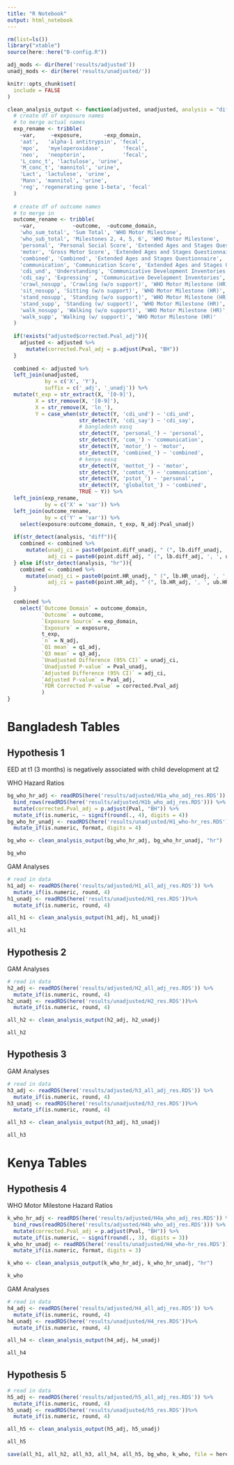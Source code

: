 ```yaml
---
title: "R Notebook"
output: html_notebook
---
```


```r
rm(list=ls())
library("xtable")
source(here::here("0-config.R"))

adj_mods <- dir(here('results/adjusted'))
unadj_mods <- dir(here('results/unadjusted/'))

knitr::opts_chunk$set(
  include = FALSE
)
```

```r
clean_analysis_output <- function(adjusted, unadjusted, analysis = "diff"){
  # create df of exposure names
  # to merge actual names
  exp_rename <- tribble(
    ~var,     ~exposure,       ~exp_domain,
    'aat',   'alpha-1 antitrypsin', 'fecal',
    'mpo',   'myeloperoxidase',      'fecal', 
    'neo',   'neopterin',            'fecal', 
    'L_conc_t', 'lactulose', 'urine', 
    'M_conc_t', 'mannitol', 'urine',
    'Lact', 'lactulose', 'urine', 
    'Mann', 'mannitol', 'urine',
    'reg', 'regenerating gene 1-beta', 'fecal'
  )
  
  # create df of outcome names
  # to merge in 
  outcome_rename <- tribble(
    ~var,            ~outcome,  ~outcome_domain,
    'who_sum_total', 'Sum Total', 'WHO Motor Milestone', 
    'who_sub_total', 'Milestones 2, 4, 5, 6', 'WHO Motor Milestone', 
    'personal', 'Personal Social Score', 'Extended Ages and Stages Questionnaire', 
    'motor', 'Gross Motor Score', 'Extended Ages and Stages Questionnaire', 
    'combined', 'Combined', 'Extended Ages and Stages Questionnaire', 
    'communication', 'Communication Score', 'Extended Ages and Stages Questionnaire', 
    'cdi_und', 'Understanding', 'Communicative Development Inventories', 
    'cdi_say', 'Expressing' , 'Communicative Development Inventories', 
    'crawl_nosupp', 'Crawling (w/o support)', 'WHO Motor Milestone (HR)',
    'sit_nosupp', 'Sitting (w/o support)', 'WHO Motor Milestone (HR)',
    'stand_nosupp', 'Standing (w/o support)', 'WHO Motor Milestone (HR)',
    'stand_supp', 'Standing (w/ support)', 'WHO Motor Milestone (HR)',
    'walk_nosupp', 'Walking (w/o support)', 'WHO Motor Milestone (HR)',
    'walk_supp', 'Walking (w/ support)', 'WHO Motor Milestone (HR)'
  )
  
  if(!exists("adjusted$corrected.Pval_adj")){
    adjusted <- adjusted %>% 
      mutate(corrected.Pval_adj = p.adjust(Pval, "BH"))
  }
  
  combined <- adjusted %>% 
  left_join(unadjusted, 
            by = c('X', 'Y'), 
            suffix = c('_adj', '_unadj')) %>% 
  mutate(t_exp = str_extract(X, '[0-9]'),
         X = str_remove(X, '[0-9]'), 
         X = str_remove(X, 'ln_'), 
         Y = case_when(str_detect(Y, 'cdi_und') ~ 'cdi_und',
                       str_detect(Y, 'cdi_say') ~ 'cdi_say',
                       # bangladesh easq
                       str_detect(Y, 'personal_') ~ 'personal',
                       str_detect(Y, 'com_') ~ 'communication',
                       str_detect(Y, 'motor_') ~ 'motor',
                       str_detect(Y, 'combined_') ~ 'combined',
                       # kenya easq
                       str_detect(Y, 'mottot_') ~ 'motor',
                       str_detect(Y, 'comtot_') ~ 'communication',
                       str_detect(Y, 'pstot_') ~ 'personal',
                       str_detect(Y, 'globaltot_') ~ 'combined',
                       TRUE ~ Y)) %>% 
  left_join(exp_rename, 
            by = c('X' = 'var')) %>% 
  left_join(outcome_rename, 
            by = c('Y' = 'var')) %>% 
    select(exposure:outcome_domain, t_exp, N_adj:Pval_unadj)
  
  if(str_detect(analysis, "diff")){
    combined <- combined %>% 
      mutate(unadj_ci = paste0(point.diff_unadj, " (", lb.diff_unadj, ', ', ub.diff_unadj,')'),
             adj_ci = paste0(point.diff_adj, " (", lb.diff_adj, ', ', ub.diff_adj,')')) 
  } else if(str_detect(analysis, "hr")){
    combined <- combined %>% 
      mutate(unadj_ci = paste0(point.HR_unadj, " (", lb.HR_unadj, ', ', ub.HR_unadj,')'),
             adj_ci = paste0(point.HR_adj, " (", lb.HR_adj, ', ', ub.HR_adj,')')) 
  }
  
  combined %>% 
    select(`Outcome Domain` = outcome_domain, 
           `Outcome` = outcome, 
           `Exposure Source` = exp_domain, 
           `Exposure` = exposure, 
           t_exp,
           `n` = N_adj, 
           `Q1 mean` = q1_adj, 
           `Q3 mean` = q3_adj, 
           `Unadjusted Difference (95% CI)` = unadj_ci, 
           `Unadjusted P-value` = Pval_unadj, 
           `Adjusted Difference (95% CI)` = adj_ci, 
           `Adjusted P-value` = Pval_adj, 
           `FDR Corrected P-value` = corrected.Pval_adj
           )
}
```

# Bangladesh Tables

## Hypothesis 1

EED at t1 (3 months) is negatively associated with child development at t2

WHO Hazard Ratios

```r
bg_who_hr_adj <- readRDS(here('results/adjusted/H1a_who_adj_res.RDS')) %>% 
  bind_rows(readRDS(here('results/adjusted/H1b_who_adj_res.RDS'))) %>% 
  mutate(corrected.Pval_adj = p.adjust(Pval, "BH")) %>% 
  mutate_if(is.numeric, ~ signif(round(., 4), digits = 4))
bg_who_hr_unadj <- readRDS(here('results/unadjusted/H1_who-hr_res.RDS')) %>% 
  mutate_if(is.numeric, format, digits = 4) 

bg_who <- clean_analysis_output(bg_who_hr_adj, bg_who_hr_unadj, "hr") 
```

```r
bg_who
```


GAM Analyses

```r
# read in data
h1_adj <- readRDS(here('results/adjusted/H1_all_adj_res.RDS')) %>% 
  mutate_if(is.numeric, round, 4)
h1_unadj <- readRDS(here('results/unadjusted/H1_res.RDS'))%>% 
  mutate_if(is.numeric, round, 4)

all_h1 <- clean_analysis_output(h1_adj, h1_unadj)
```

```r
all_h1
```


## Hypothesis 2

GAM Analyses

```r
# read in data
h2_adj <- readRDS(here('results/adjusted/H2_all_adj_res.RDS')) %>% 
  mutate_if(is.numeric, round, 4)
h2_unadj <- readRDS(here('results/unadjusted/H2_res.RDS'))%>% 
  mutate_if(is.numeric, round, 4)

all_h2 <- clean_analysis_output(h2_adj, h2_unadj)
```

```r
all_h2
```

## Hypothesis 3

GAM Analyses

```r
# read in data
h3_adj <- readRDS(here('results/adjusted/h3_all_adj_res.RDS')) %>% 
  mutate_if(is.numeric, round, 4)
h3_unadj <- readRDS(here('results/unadjusted/h3_res.RDS'))%>% 
  mutate_if(is.numeric, round, 4)

all_h3 <- clean_analysis_output(h3_adj, h3_unadj)
```

```r
all_h3
```

# Kenya Tables

## Hypothesis 4

WHO Motor Milestone Hazard Ratios

```r
k_who_hr_adj <- readRDS(here('results/adjusted/H4a_who_adj_res.RDS')) %>% 
  bind_rows(readRDS(here('results/adjusted/H4b_who_adj_res.RDS'))) %>% 
  mutate(corrected.Pval_adj = p.adjust(Pval, "BH")) %>% 
  mutate_if(is.numeric, ~ signif(round(., 3), digits = 3))
k_who_hr_unadj <- readRDS(here('results/unadjusted/H4_who-hr_res.RDS')) %>% 
  mutate_if(is.numeric, format, digits = 3) 

k_who <- clean_analysis_output(k_who_hr_adj, k_who_hr_unadj, "hr") 
```

```r
k_who
```

GAM Analyses

```r
# read in data
h4_adj <- readRDS(here('results/adjusted/H4_all_adj_res.RDS')) %>% 
  mutate_if(is.numeric, round, 4)
h4_unadj <- readRDS(here('results/unadjusted/H4_res.RDS'))%>% 
  mutate_if(is.numeric, round, 4)

all_h4 <- clean_analysis_output(h4_adj, h4_unadj)
```

```r
all_h4
```

## Hypothesis 5

```r
# read in data
h5_adj <- readRDS(here('results/adjusted/h5_all_adj_res.RDS')) %>% 
  mutate_if(is.numeric, round, 4)
h5_unadj <- readRDS(here('results/unadjusted/h5_res.RDS'))%>% 
  mutate_if(is.numeric, round, 4)

all_h5 <- clean_analysis_output(h5_adj, h5_unadj)
```

```r
all_h5
```

```r
save(all_h1, all_h2, all_h3, all_h4, all_h5, bg_who, k_who, file = here::here("tables/all_tables.RData"))
```



